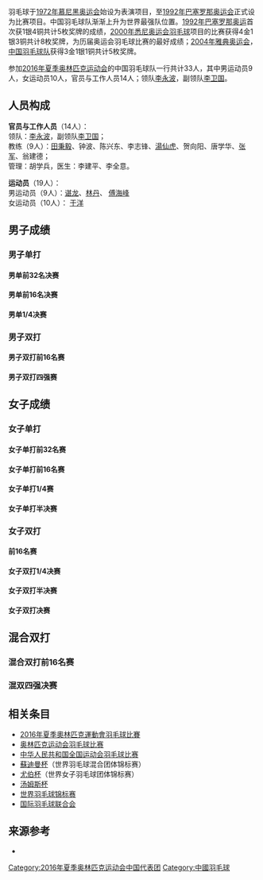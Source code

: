 {{multiple issues|
{{expand|time=2016-08-20T04:42:41+00:00}}
{{overlinked|time=2016-08-20T04:42:41+00:00}}
{{unreferenced|time=2016-08-20T04:42:41+00:00}}
}}
{{noteTA|G1=Badminton}}
{{奥运中国代表团参赛项目表
|年份=2016年
|比赛项目=羽毛球
|项目符号文件名称= 
|金牌数= 2
|银牌数=  
|铜牌数=  1
|奖牌总数= 3
}}

羽毛球于[[1972年夏季奥林匹克运动会|1972年慕尼黑奥运会]]始设为表演项目，至[[1992年夏季奥林匹克运动会|1992年巴塞罗那奥运会]]正式设为比赛项目。中国羽毛球队渐渐上升为世界最强队位置。[[1992年夏季奥林匹克运动会|1992年巴塞罗那奥运]]首次获1银4铜共计5枚奖牌的成绩，[[2000年夏季奥林匹克运动会羽毛球比赛|2000年悉尼奥运会羽毛球]]项目的比赛获得4金1银3铜共计8枚奖牌，为历届奥运会羽毛球比赛的最好成绩；[[2004年夏季奥林匹克运动会羽毛球比赛|2004年雅典奥运会]]，[[2004年夏季奥运会中国羽毛球队|中国羽毛球队]]获得3金1银1铜共计5枚奖牌。

参加[[2016年夏季奥林匹克运动会|2016年夏季奥林匹克运动会]]的中国羽毛球队一行共计33人，其中男运动员9人，女运动员10人，官员与工作人员14人；领队[[李永波|李永波]]，副领队[[李卫国|李卫国]]。

== 人员构成 ==
'''官员与工作人员'''（14人）：<br />
领队：[[李永波|李永波]]，副领队[[李卫国|李卫国]]；<br /> 
教练（9人）：[[田秉毅|田秉毅]]、钟波、陈兴东、李志锋、[[湯仙虎|湯仙虎]]、贺向阳、唐学华、[[张军_(羽毛球运动员)|张军]]、翁建德；<br /> 
管理：胡学兵，医生：李建平、李全意。

'''运动员'''（19人）：<br /> 
男运动员（9人）：[[谌龙|谌龙]]、[[林丹|林丹]]、 [[傅海峰|傅海峰]] <br />
女运动员（10人）： [[于洋_(羽毛球运动员)|于洋]] 

== 男子成绩 ==
=== 男子单打 ===
==== 男单前32名决赛 ====
 
==== 男单前16名决赛 ====
 

==== 男单1/4决赛 ====
 
=== 男子双打 ===
==== 男子双打前16名赛 ====
 
==== 男子双打四强赛 ====
 

== 女子成绩 ==

=== 女子单打 ===
==== 女子单打前32名赛 ====
 
==== 女子单打前16名赛 ====
 
==== 女子单打1/4赛 ====
 
==== 女子单打半决赛 ====
 

=== 女子双打 ===
==== 前16名赛 ====
 
==== 女子双打1/4决赛 ====
 
==== 女子双打半决赛 ====
 
==== 女子双打决赛 ====
 
== 混合双打 ==
=== 混合双打前16名赛 ===
 
=== 混双四强决赛 ===
 
== 相关条目 ==
* [[2016年夏季奧林匹克運動會羽毛球比賽|2016年夏季奧林匹克運動會羽毛球比賽]]
* [[奥林匹克运动会羽毛球比赛|奥林匹克运动会羽毛球比赛]]
* [[中华人民共和国全国运动会羽毛球比赛|中华人民共和国全国运动会羽毛球比赛]]
* [[蘇迪曼杯|蘇迪曼杯]]（世界羽毛球混合团体锦标赛）
* [[尤伯杯|尤伯杯]]（世界女子羽毛球团体锦标赛）
* [[汤姆斯杯|汤姆斯杯]]
* [[世界羽毛球锦标赛|世界羽毛球锦标赛]]
* [[国际羽毛球联合会|国际羽毛球联合会]]

== 来源参考 ==
<references />
*  
{{2016年夏季奥林匹克运动会中国代表团参赛项目}}

[[Category:2016年夏季奥林匹克运动会中国代表团|Category:2016年夏季奥林匹克运动会中国代表团]]
[[Category:中國羽毛球|Category:中國羽毛球]]